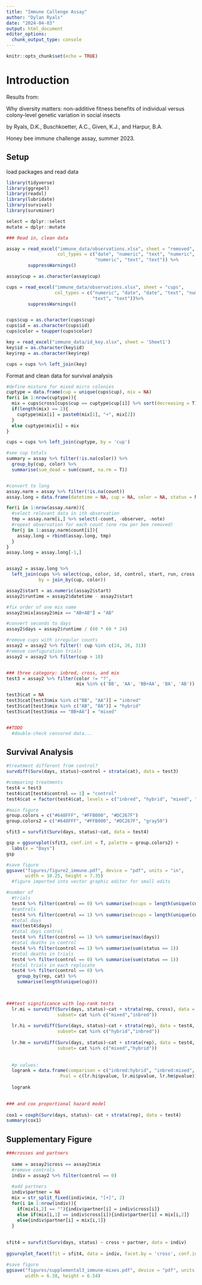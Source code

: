 ```yaml
---
title: "Immune Callenge Assay"
author: "Dylan Ryals"
date: "2024-04-03"
output: html_document
editor_options: 
  chunk_output_type: console
---
```


```r
knitr::opts_chunk$set(echo = TRUE)
```

# Introduction

Results from:

Why diversity matters: non-additive fitness benefits of individual versus colony-level genetic variation in social insects

by Ryals, D.K., Buschkoetter, A.C., Given, K.J., and Harpur, B.A.


Honey bee immune challenge assay, summer 2023.


## Setup 

load packages and read data

```r
library(tidyverse)
library(ggrepel)
library(readxl)
library(lubridate)
library(survival)
library(survminer)

select = dplyr::select
mutate = dplyr::mutate

### Read in, clean data

assay = read_excel("immune_data/observations.xlsx", sheet = "removed",
                   col_types = c("date", "numeric", "text", "numeric", 
                                 "numeric", "text", "text")) %>%
        suppressWarnings()

assay$cup = as.character(assay$cup)

cups = read_excel("immune_data/observations.xlsx", sheet = "cups",
                  col_types = c("numeric", "date", "date", "text", "numeric", "numeric",
                                "text", "text"))%>%
        suppressWarnings()


cups$cup = as.character(cups$cup)
cups$id = as.character(cups$id)
cups$color = toupper(cups$color)

key = read_excel("immune_data/id_key.xlsx", sheet = 'Sheet1')
key$id = as.character(key$id)
key$rep = as.character(key$rep)

cups = cups %>% left_join(key)

```


Format and clean data for survival analysis

```r
#define mixture for mixed micro colonies
cuptype = data.frame(cup = unique(cups$cup), mix = NA)
for(i in 1:nrow(cuptype)){
  mix = cups$cross[cups$cup == cuptype$cup[i]] %>% sort(decreasing = T)
  if(length(mix) == 2){
    cuptype$mix[i] = paste0(mix[1], "+", mix[2])
  }
  else cuptype$mix[i] = mix
}

cups = cups %>% left_join(cuptype, by = 'cup')

#see cup totals
summary = assay %>% filter(!is.na(color)) %>%
  group_by(cup, color) %>% 
  summarise(sum_dead = sum(count, na.rm = T))


#convert to long
assay.narm = assay %>% filter(!is.na(count))
assay.long = data.frame(datetime = NA, cup = NA, color = NA, status = NA)

for(i in 1:nrow(assay.narm)){
  #select relevant data in ith observation
  tmp = assay.narm[i,] %>% select(-count, -observer, -note)
  #repeat observation for each count (one row per bee removed)
  for(j in 1:assay.narm$count[i]){
    assay.long = rbind(assay.long, tmp)
  }
}
assay.long = assay.long[-1,]


assay2 = assay.long %>% 
  left_join(cups %>% select(cup, color, id, control, start, run, cross, mix, rep), 
            by = join_by(cup, color))

assay2$start = as.numeric(assay2$start)
assay2$runtime = assay2$datetime - assay2$start

#fix order of one mix name
assay2$mix[assay2$mix == "AB+AB"] = "AB"

#convert seconds to days
assay2$days = assay2$runtime / (60 * 60 * 24)

#remove cups with irregular counts 
assay2 = assay2 %>% filter(! cup %in% c(24, 26, 31))
#remove configuration trials
assay2 = assay2 %>% filter(cup > 18)


### three category: inbred, cross, and mix
test3 = assay2 %>% filter(color != "?", 
                          mix %in% c('BB', 'AA', 'BB+AA', 'BA', 'AB'))

test3$cat = NA
test3$cat[test3$mix %in% c("BB", "AA")] = "inbred"
test3$cat[test3$mix %in% c("AB", "BA")] = "hybrid"
test3$cat[test3$mix == "BB+AA"] = "mixed"


##TODO
  #double-check censored data...
```


## Survival Analysis

```r

#treatment different from control?
survdiff(Surv(days, status)~control + strata(cat), data = test3)

#comparing treatments
test4 = test3
test4$cat[test4$control == 1] = "control"
test4$cat = factor(test4$cat, levels = c("inbred", "hybrid", "mixed", "control"))

#main figure
group.colors = c("#648FFF", "#FFB000", "#DC267F")
group.colors2 = c("#648FFF", "#FFB000", "#DC267F", "gray50")

sfit3 = survfit(Surv(days, status)~cat, data = test4)

gsp = ggsurvplot(sfit3, conf.int = T, palette = group.colors2) + 
  labs(x = "Days")
gsp

#save figure
ggsave("figures/figure2_immune.pdf", device = "pdf", units = "in",
       width = 10.25, height = 7.35)
  #figure imported into vector graphic editor for small edits

#number of
  #trials
  test4 %>% filter(control == 0) %>% summarise(ncups = length(unique(cup)))
  #controls
  test4 %>% filter(control == 1) %>% summarise(ncups = length(unique(cup)))
  #total days
  max(test4$days)
  #total days control
  test4 %>% filter(control == 1) %>% summarise(max(days))
  #total deaths in control
  test4 %>% filter(control == 1) %>% summarise(sum(status == 1))
  #total deaths in trials
  test4 %>% filter(control == 0) %>% summarise(sum(status == 1))
  #total trials in each replicate
  test4 %>% filter(control == 0) %>% 
    group_by(rep, cat) %>% 
    summarise(length(unique(cup)))

  

###test significance with log-rank tests
  lr.mi = survdiff(Surv(days, status)~cat + strata(rep, cross), data = test4, 
                   subset= cat %in% c("mixed","inbred"))
  
  lr.hi = survdiff(Surv(days, status)~cat + strata(rep), data = test4, 
                   subset= cat %in% c("hybrid","inbred"))
  
  lr.hm = survdiff(Surv(days, status)~cat + strata(rep), data = test4, 
                   subset= cat %in% c("mixed","hybrid"))
  
  
  #p values:
  logrank = data.frame(comparison = c("inbred:hybrid", "inbred:mixed", "hybrid:mixed"),
                    Pval = c(lr.hi$pvalue, lr.mi$pvalue, lr.hm$pvalue))
  
  logrank

  
### and cox proportional hazard model
  
cox1 = coxph(Surv(days, status)~ cat + strata(rep), data = test4)
summary(cox1)
```


## Supplementary Figure

```r
###crosses and partners
  
  same = assay2$cross == assay2$mix
  #remove controls
  indiv = assay2 %>% filter(control == 0)
  
  #add partners
  indiv$partner = NA
  mix = str_split_fixed(indiv$mix, "[+]", 2)
  for(i in 1:nrow(indiv)){
    if(mix[i,2] == ""){indiv$partner[i] = indiv$cross[i]}
    else if(mix[i,1] == indiv$cross[i]){indiv$partner[i] = mix[i,2]}
    else{indiv$partner[i] = mix[i,1]}
  }
  
  
sfit4 = survfit(Surv(days, status) ~ cross + partner, data = indiv)
  
ggsurvplot_facet(fit = sfit4, data = indiv, facet.by = 'cross', conf.int = T, pval = T)

#save figure
ggsave("figures/supplemental3_immune-mixes.pdf", device = "pdf", units = "in",
       width = 6.38, height = 6.54)

```
